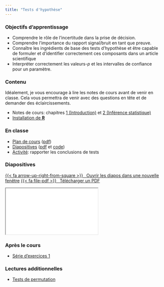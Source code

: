 ```yaml
---
title: "Tests d'hypothèse"
---
```


### Objectifs d'apprentissage

* Comprendre le rôle de l’incertitude dans la prise de décision.
* Comprendre l’importance du rapport signal/bruit en tant que preuve.
* Connaître les ingrédients de base des tests d’hypothèse et être capable de formuler et d’identifier correctement ces composants dans un article scientifique
* Interpréter correctement les valeurs-$p$ et les intervalles de confiance pour un paramètre.



### Contenu

:::{.callout-warning}
Idéalement, je vous encourage à lire les notes de cours avant de venir en classe. Cela vous permettra de venir avec des questions en tête et de demander des éclaircissements.
:::

- Notes de cours: chapitres [1 (Introduction)](https://lbelzile.github.io/math60604/introduction.html) et [2 (Inférence statistique)](https://lbelzile.github.io/math60604/inference.html)
- [Installation de **R**](installation.qmd)

### En classe

- [Plan de cours](../diapos/MATH60604-syllabus.html) ([pdf](../diapos/MATH60604-syllabus.pdf))
- [Diapositives](../diapos/MATH60604-diapos1.html) ([pdf](../diapos/MATH60604-diapos1.pdf) et [code](MATH60604-diapos1.R))
- [Activité](MATH60604-semaine1-atelier.R): rapporter les conclusions de tests


### Diapositives


<p class="text-center"><a class="btn btn-success btn-lg" target="_blank" href="../diapos/MATH6060-diapos1.html">{{< fa arrow-up-right-from-square >}} &ensp;Ouvrir les diapos dans une nouvelle fenêtre</a> <a class="btn btn-success btn-lg" target="_blank" href="../diapos/MATH6060-diapos1.pdf" role="button">{{< fa file-pdf >}} &ensp;Télécharger un PDF</a></p>

<div class="ratio ratio-16x9">
<iframe class="slide-deck" src="../diapos/MATH60604-diapos1.html"></iframe>
</div>

### Après le cours

- [Série d'exercices 1](../exercices/index.qmd)

### Lectures additionnelles

- [Tests de permutation](https://www.jwilber.me/permutationtest/)

